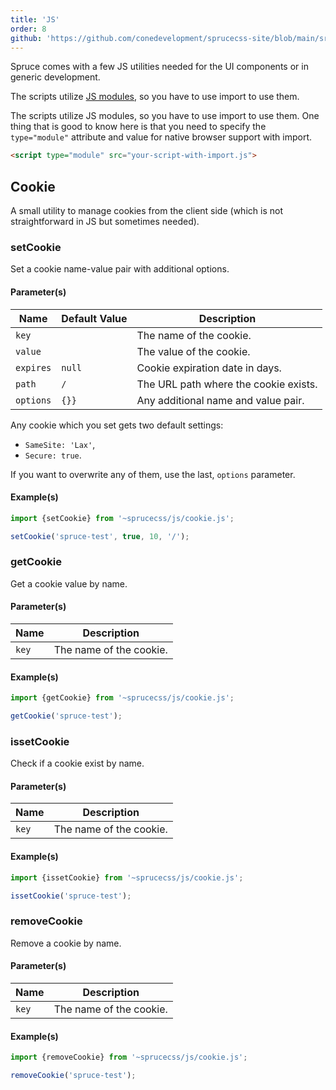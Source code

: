 ```yaml
---
title: 'JS'
order: 8
github: 'https://github.com/conedevelopment/sprucecss-site/blob/main/src/docs/getting-started/js.mdx'
---
```


<p className="lead">Spruce comes with a few JS utilities needed for the UI components or in generic development.</p>

The scripts utilize [JS modules](https://developer.mozilla.org/en-US/docs/Web/JavaScript/Guide/Modules), so you have to use import to use them.

The scripts utilize JS modules, so you have to use import to use them. One thing that is good to know here is that you need to specify the `type="module"` attribute and value for native browser support with import.

```html
<script type="module" src="your-script-with-import.js">
```

## Cookie

A small utility to manage cookies from the client side (which is not straightforward in JS but sometimes needed).

### setCookie

Set a cookie name-value pair with additional options.

#### Parameter(s)

| Name       | Default Value | Description                                                                                   |
|------------|---------------|---------------------------------------|
| `key`      |               | The name of the cookie.               |
| `value`    |               | The value of the cookie.              |
| `expires`  | `null`        | Cookie expiration date in days.       |
| `path`     | `/`           | The URL path where the cookie exists. |
| `options`  | `{}}`         | Any additional name and value pair.   |

Any cookie which you set gets two default settings:

- `SameSite: 'Lax'`,
- `Secure: true`.

If you want to overwrite any of them, use the last, `options` parameter.

#### Example(s)

```js
import {setCookie} from '~sprucecss/js/cookie.js';

setCookie('spruce-test', true, 10, '/');
```

### getCookie

Get a cookie value by name.

#### Parameter(s)

| Name       | Description                           |
|------------|---------------------------------------|
| `key`      | The name of the cookie.               |

#### Example(s)

```js
import {getCookie} from '~sprucecss/js/cookie.js';

getCookie('spruce-test');
```

### issetCookie

Check if a cookie exist by name.

#### Parameter(s)

| Name       | Description                           |
|------------|---------------------------------------|
| `key`      | The name of the cookie.               |

#### Example(s)

```js
import {issetCookie} from '~sprucecss/js/cookie.js';

issetCookie('spruce-test');
```

### removeCookie

Remove a cookie by name.

#### Parameter(s)

| Name       | Description                           |
|------------|---------------------------------------|
| `key`      | The name of the cookie.               |

#### Example(s)

```js
import {removeCookie} from '~sprucecss/js/cookie.js';

removeCookie('spruce-test');
```
